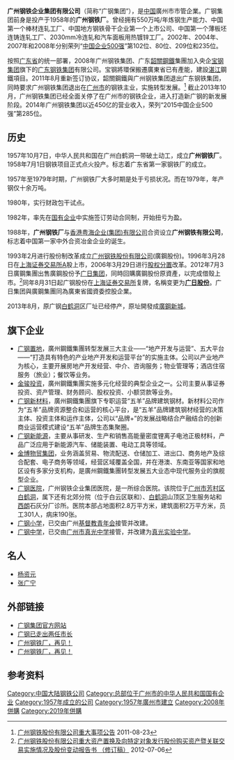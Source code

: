{{Citation style|time=2012-02-12T09:59:50+00:00}}
{{Primarysources|time=2012-02-12T09:59:50+00:00}}
{{Infobox_Company |
  company_name_zh = 广州钢铁企业集团有限公司 | 
  company_name = 广州钢铁企业集团有限公司<br><font size=2>Guangzhou Iron & Steel Enterprises Group|
  company_logo =  |
  company_type = 國有企業子公司|
  company_slogan  = |
  foundation = 1957年 |
  location ={{CHN}}[[广东省|广东省]][[广州市|广州市]]<br />[[荔湾区|荔湾区]][[芳村大道|芳村大道]]1号|
  zip_code = 510381|
  telephone_no = (+86)20-81808162|
  industry = [[现代服务业|现代服务业]]、[[材料及高端制造|材料及高端制造]]、[[产业地产开发与运营|产业地产开发与运营]]|
  key_people = | 
  sales =  |
  profit =  |
  asset =  |
  market_value = |
  num_employees = |
  revenue = |
 parent = [[广东省國資委|广东省國資委]] |
  products = [[岭南V谷|岭南V谷]]、[[广钢总部城市综合体|广钢总部城市综合体]]、[[广昊大厦|广昊大厦]]|
  homepage = [http://www.gise.cn/ 广州钢铁企业集团有限公司]<ref>[http://www.gise.cn/gsjs/list_13.aspx 公司简介]</ref>
}}
'''广州钢铁企业集团有限公司'''（简称“广钢集团”），是[[中华人民共和国|中国]]廣州市市管企業。广钢集团前身是投产于1958年的'''广州钢铁厂'''。曾经拥有550万吨/年炼钢生产能力、中国第一个棒材连轧工厂、中国地方钢铁骨干企业第一个上市公司、中国第一个薄板坯连铸连轧工厂、2030mm冷连轧和汽车面板用热镀锌工厂。2002年、2004年、2007年和2008年分别荣列“[[中国企业500强|中国企业500强]]”第102位、80位、209位和235位。

按照[[广东省|广东省]]的统一部署，2008年广州钢铁集团、广东[[韶關鋼鐵|韶關鋼鐵]]集團加入央企[[宝钢集团|宝钢集团]]旗下的[[广东钢铁集团|广东钢铁集团]]有限公司。宝钢將環保搬遷廣東省已有產能，建設[[湛江|湛江]]鋼鐵項目。2011年8月重新签订协议，韶關鋼鐵與广州钢铁集团退出广东钢铁集团，同時要求广州钢铁集团退出在[[广州市|广州市]]的钢铁主业，实施转型发展。<ref>[http://static.sse.com.cn/disclosure/listedinfo/announcement/c/2011-08-24/600894_20110824_1.pdf 广州钢铁股份有限公司重大事项公告] {{Wayback|url=http://static.sse.com.cn/disclosure/listedinfo/announcement/c/2011-08-24/600894_20110824_1.pdf |date=20161009144848 }} 2011-08-23</ref> 截止2013年10月，广州钢铁集团已经全面关停了在广州市的钢铁企业，进入打造新广钢的新发展阶段。2014年广州钢铁集团以近450亿的营业收入，荣列“2015中国企业500强”第285位。{{fact}}

== 历史 ==
1957年10月7日，中华人民共和国在广州白鹤洞一带破土动工，成立'''广州钢铁厂'''。1958年7月1日钢铁项目正式点火投产。标志着广东省第一家钢铁厂的成立。

1957年至1979年时期，广州钢铁厂大多时期是处于亏损状况。而在1979年，年产钢仅十余万吨。

1980年，实行财政包干试点。

1982年，率先在[[国有企业|国有企业]]中实施签订劳动合同制，开始扭亏为盈。

1988年，'''广州钢铁厂'''与[[香港|香港]][[粤海企业(集团)有限公司|粤海企业(集团)有限公司]]合资设立'''广州钢铁有限公司'''，标志着中国第一家中外合资冶金企业的诞生。

1993年2月进行股份制改革成立[[广州钢铁股份有限公司|广州钢铁股份有限公司]](廣鋼股份)。1996年3月28日在[[上海证券交易所|上海证券交易所]]A股上市，2006年3月29日进行[[股权分置|股权分置]]改革。2012年7月3日廣鋼集團出售廣鋼股份予[[广日集团|广日集团]]，同時回購廣鋼股份原資產，以完成借殼上市。<ref>[http://static.sse.com.cn/disclosure/listedinfo/announcement/c/2012-07-06/600894_20120706_2.pdf 广州钢铁股份有限公司重大资产置换及向特定对象发行股份购买资产暨关联交易实施情况及股份变动报告书 （修订稿）] {{Wayback|url=http://static.sse.com.cn/disclosure/listedinfo/announcement/c/2012-07-06/600894_20120706_2.pdf |date=20161009150557 }} 2012-07-06</ref>同年8月31日起广钢股份在[[上海证券交易所|上海证券交易所]]复牌，名稱变更为'''[[广日股份|广日股份]]'''。广日集团與廣鋼集團同為廣東省國資委控股企業。

2013年8月，原广钢[[白鹤洞|白鹤洞]]区厂址已经停产，原址開發成[[廣鋼新城|廣鋼新城]]。

== 旗下企业 ==
*[[广钢置地|广钢置地]]，廣州鋼鐵集團转型发展三大主业——“地产开发与运营”、五大平台——“打造具有特色的产业地产开发和运营平台”的实施主体。公司以产业地产为核心，主要开展房地产开发经营、中介、咨询服务；物业管理等；酒店住宿服务（旅业）；餐饮等业务。
*[[金骏投资|金骏投资]]，廣州鋼鐵集團实施多元化经营的典型企业之一。公司主要从事证券投资、资产管理、财务顾问、股权投资、小额贷款等业务。
*[[广钢新材料|广钢新材料]]，廣州鋼鐵集團旗下专职运营“五羊”品牌建筑钢材。新材料公司作为“五羊”品牌资源整合和运营的核心平台，是“五羊”品牌建筑钢材经营的决策主体、投资主体和运作主体，公司以“品牌+”的发展战略结合产融结合的创新商业运营模式建设“五羊”品牌生态集聚圈。
*[[广钢新能源|广钢新能源]]，主要从事研发、生产和销售高能量密度锂离子电池正极材料，产品广泛应用于新能源汽车、储能装置、电动工具等领域。
*[[金博物贸集团|金博物贸集团]]，业务涵盖贸易、物流配送、仓储加工、进出口、商务地产及综合配套、电子商务等领域，经营区域覆盖全国，并在港澳、东南亚等国家和地区设有多家分支机构，是廣州鋼鐵集團转型发展五大业态中现代服务业的旗舰型企业。
*[[广钢医院|广钢医院]]，广州钢铁企业集团医院，是一所综合医院。该院位于[[广州市|广州市]][[芳村区|芳村区]][[白鹤洞|白鹤洞]]，属下还有北郊分院（位于白云区联和）、[[白鹤洞|白鹤洞]]山顶区卫生服务站和[[西朗|西朗]]石灰分厂诊所。医院本部占地面积2.8万平方米，建筑面积2万平方米，员工301人，病床190张。
*[[广钢小学|广钢小学]]，已交由广州[[基督教青年会|基督教青年会]]接管并改建。
*[[广钢中学|广钢中学]]，已交由[[广州市真光中学|广州市真光中学]]接管，并改建为[[真光实验中学|真光实验中学]]。

== 名人 ==
*[[杨资元|杨资元]]
*[[张广宁|张广宁]]

== 外部链接 ==
*[https://web.archive.org/web/20160818013228/http://www.gise.cn/ 广钢集团官方网站]
*[http://www.gzzxws.gov.cn/gxsl/bngy/gy/201101/t20110118_20369.htm 广钢已走出两任市长] {{Wayback|url=http://www.gzzxws.gov.cn/gxsl/bngy/gy/201101/t20110118_20369.htm |date=20141006123506 }}
*[https://web.archive.org/web/20140118230002/http://www.ycwb.com/ePaper/ycwb/html/2014-01/18/content_351600.htm?div=-1 广州钢铁厂，再见！]
*[http://blog.sina.com.cn/s/blog_6b2acb320101iacu.html 广州钢铁厂，再见！] {{Wayback|url=http://blog.sina.com.cn/s/blog_6b2acb320101iacu.html |date=20141006175502 }}

== 参考资料 ==
{{reflist}}
{{廣州市企}}
[[Category:中国大陆钢铁公司|Category:中国大陆钢铁公司]]
[[Category:总部位于广州市的中华人民共和国国有企业|Category:总部位于广州市的中华人民共和国国有企业]]
[[Category:1957年成立的公司|Category:1957年成立的公司]]
[[Category:1957年廣州市建立|Category:1957年廣州市建立]]
[[Category:2008年併購|Category:2008年併購]]
[[Category:2019年併購|Category:2019年併購]]